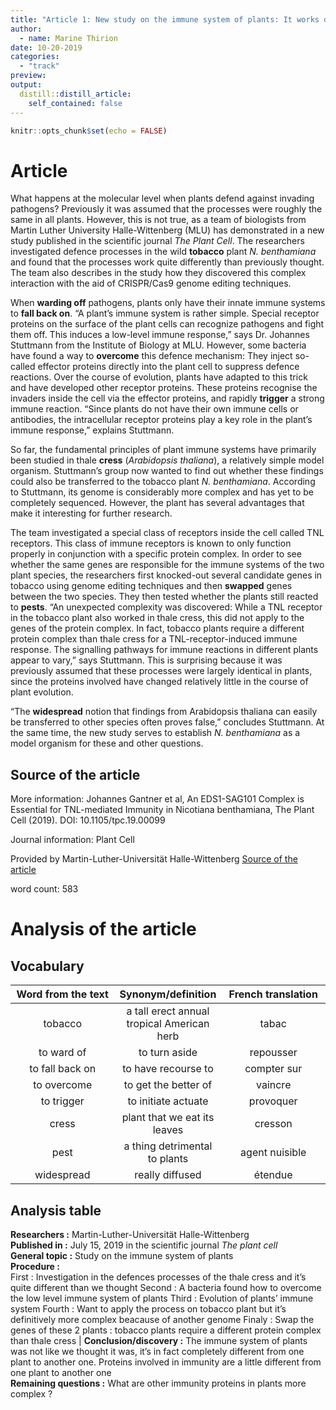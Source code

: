 ```yaml
---
title: "Article 1: New study on the immune system of plants: It works differently than expected"
author:
  - name: Marine Thirion
date: 10-20-2019
categories:
  - "track"
preview:
output:
  distill::distill_article:
    self_contained: false
---
```


```r
knitr::opts_chunk$set(echo = FALSE)
```

# Article  
What happens at the molecular level when plants defend against invading pathogens? Previously it was assumed that the processes were roughly the same in all plants. However, this is not true, as a team of biologists from Martin Luther University Halle-Wittenberg (MLU) has demonstrated in a new study published in the scientific journal *The Plant Cell*. The researchers investigated defence processes in the wild **tobacco** plant *N. benthamiana* and found that the processes work quite differently than previously thought. The team also describes in the study how they discovered this complex interaction with the aid of CRISPR/Cas9 genome editing techniques.

When **warding off** pathogens, plants only have their innate immune systems to **fall back on**. "A plant's immune system is rather simple. Special receptor proteins on the surface of the plant cells can recognize pathogens and fight them off. This induces a low-level immune response," says Dr. Johannes Stuttmann from the Institute of Biology at MLU. However, some bacteria have found a way to **overcome** this defence mechanism: They inject so-called effector proteins directly into the plant cell to suppress defence reactions. Over the course of evolution, plants have adapted to this trick and have developed other receptor proteins. These proteins recognise the invaders inside the cell via the effector proteins, and rapidly **trigger** a strong immune reaction. "Since plants do not have their own immune cells or antibodies, the intracellular receptor proteins play a key role in the plant's immune response," explains Stuttmann.

So far, the fundamental principles of plant immune systems have primarily been studied in thale **cress** (*Arabidopsis thaliana*), a relatively simple model organism. Stuttmann's group now wanted to find out whether these findings could also be transferred to the tobacco plant *N. benthamiana*. According to Stuttmann, its genome is considerably more complex and has yet to be completely sequenced. However, the plant has several advantages that make it interesting for further research.

The team investigated a special class of receptors inside the cell called TNL receptors. This class of immune receptors is known to only function properly in conjunction with a specific protein complex. In order to see whether the same genes are responsible for the immune systems of the two plant species, the researchers first knocked-out several candidate genes in tobacco using genome editing techniques and then **swapped** genes between the two species. They then tested whether the plants still reacted to **pests**. "An unexpected complexity was discovered: While a TNL receptor in the tobacco plant also worked in thale cress, this did not apply to the genes of the protein complex. In fact, tobacco plants require a different protein complex than thale cress for a TNL-receptor-induced immune response. The signalling pathways for immune reactions in different plants appear to vary," says Stuttmann. This is surprising because it was previously assumed that these processes were largely identical in plants, since the proteins involved have changed relatively little in the course of plant evolution.

"The **widespread** notion that findings from Arabidopsis thaliana can easily be transferred to other species often proves false," concludes Stuttmann. At the same time, the new study serves to establish *N. benthamiana* as a model organism for these and other questions.

## Source of the article 
More information: Johannes Gantner et al, An EDS1-SAG101 Complex is Essential for TNL-mediated Immunity in Nicotiana benthamiana, The Plant Cell (2019).  DOI: 10.1105/tpc.19.00099

Journal information: Plant Cell 

Provided by Martin-Luther-Universität Halle-Wittenberg
[Source of the article](https://phys.org/news/2019-07-immune-differently.html?fbclid=IwAR3FXfxZx_i9pPSNU8tXJaf-SmeRB8a3GWZK_dIhSKOAZbZtjYRdMcl64DU)

word count: 583

# Analysis of the article 
## Vocabulary  

| Word from the text   | Synonym/definition   | French translation   |
|:--------------------:|:--------------------:|:--------------------:|
| tobacco              | a tall erect annual tropical American herb   | tabac   |
| to ward of           | to turn aside        | repousser            |
| to fall back on      | to have recourse to  | compter sur          |
| to overcome          | to get the better of | vaincre              |
| to trigger           | to initiate actuate  | provoquer            |
| cress                | plant that we eat its leaves   | cresson    |
| pest                 | a thing detrimental to plants   | agent nuisible   |
| widespread           | really diffused      | étendue              |

## Analysis table  

**Researchers :** Martin-Luther-Universität Halle-Wittenberg  
**Published in :** July 15, 2019 in the scientific journal *The plant cell*  
**General topic :** Study on the immune system of plants  
**Procedure :**  
First : Investigation in the defences processes of the thale cress and it’s quite different than we thought
Second : A bacteria found how to overcome the low level immune system of plants
Third : Evolution of plants’ immune system 
Fourth : Want to apply the process on tobacco plant but it’s definitively more complex beacause of another genome
Finaly : Swap the genes of these 2 plants : tobacco plants require a different protein complex than thale cress |
**Conclusion/discovery :** The immune system of plants was not like we thought it was, it’s in fact completely different from one plant to another one. Proteins involved in immunity are a little different from one plant to another one  
**Remaining questions :** What are other immunity proteins in plants more complex ? 




